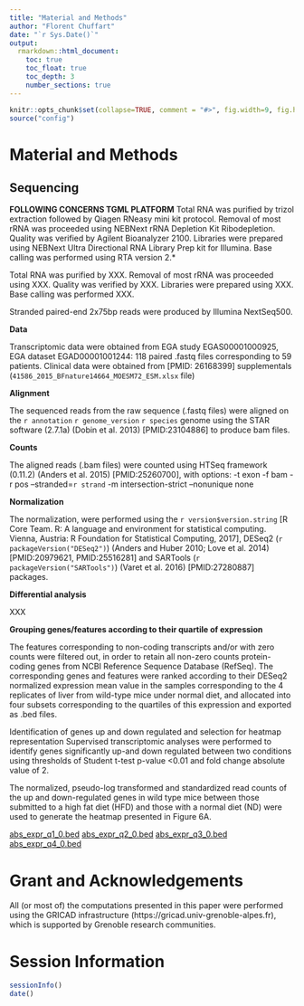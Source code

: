 ```yaml
---
title: "Material and Methods"
author: "Florent Chuffart"
date: "`r Sys.Date()`"
output:
  rmarkdown::html_document:
    toc: true
    toc_float: true
    toc_depth: 3
    number_sections: true
---
```



```r
knitr::opts_chunk$set(collapse=TRUE, comment = "#>", fig.width=9, fig.height=6, eval=TRUE, echo=FALSE, results="hide")
source("config")
```



# Material and Methods



## Sequencing

**FOLLOWING CONCERNS TGML PLATFORM** Total RNA was purified by trizol extraction followed by Qiagen RNeasy mini kit protocol. 
Removal of most rRNA was proceeded using NEBNext rRNA Depletion Kit Ribodepletion. 
Quality was verified by Agilent Bioanalyzer 2100. 
Libraries were prepared using NEBNext Ultra Directional RNA Library Prep kit for Illumina.
Base calling was performed using RTA version 2.*

Total RNA was purified by XXX.
Removal of most rRNA was proceeded using XXX.
Quality was verified by XXX. 
Libraries were prepared using XXX.
Base calling was performed XXX.

Stranded paired-end 2x75bp reads were produced by Illumina NextSeq500. 

**Data**

Transcriptomic data  were obtained from EGA study EGAS00001000925, EGA dataset EGAD00001001244: 118 paired .fastq files corresponding to 59 patients.
Clinical data were obtained from [PMID: 26168399] supplementals (`41586_2015_BFnature14664_MOESM72_ESM.xlsx` file)

**Alignment**

The sequenced reads from the raw sequence (.fastq files) were aligned on the `r annotation` `r genome_version` `r species` genome using the STAR software (2.7.1a) (Dobin et al. 2013) [PMID:23104886] to produce bam files.

**Counts**

The aligned reads (.bam files) were counted using HTSeq framework (0.11.2) (Anders et al. 2015) [PMID:25260700], with options: -t exon -f bam -r pos --stranded=`r strand` -m intersection-strict --nonunique none

**Normalization**

The normalization, were performed using the `r version$version.string` [R Core Team. R: A language and environment for statistical computing. Vienna, Austria: R Foundation for Statistical Computing, 2017], DESeq2 (`r packageVersion("DESeq2")`) (Anders and Huber 2010; Love et al. 2014) [PMID:20979621, PMID:25516281] and SARTools (`r packageVersion("SARTools")`) (Varet et al. 2016) [PMID:27280887] packages.


**Differential analysis**

XXX

**Grouping genes/features according to their quartile of expression**

The features corresponding to non-coding transcripts and/or with zero counts were filtered out, in order to retain all non-zero counts protein-coding genes from NCBI Reference Sequence Database (RefSeq). The corresponding genes and features were ranked according to their DESeq2 normalized expression mean value in the samples corresponding to the 4 replicates of liver from wild-type mice under normal diet, and allocated into four subsets corresponding to the quartiles of this expression and exported as .bed files.

Identification of genes up and down regulated and selection for heatmap representation
Supervised transcriptomic analyses were performed to identify genes significantly up-and down regulated between two conditions using thresholds of Student t-test p-value <0.01 and fold change absolute value of 2.

The normalized, pseudo-log transformed and standardized read counts of the up and down-regulated genes in wild type mice between those submitted to a high fat diet (HFD) and those with a normal diet (ND) were used to generate the heatmap presented in Figure 6A.

[abs_expr_q1_0.bed](./abs_expr_q1_0.bed) 
[abs_expr_q2_0.bed](./abs_expr_q2_0.bed)
[abs_expr_q3_0.bed](./abs_expr_q3_0.bed)
[abs_expr_q4_0.bed](./abs_expr_q4_0.bed)




# Grant and Acknowledgements

All (or most of) the computations presented in this paper were performed using the GRICAD infrastructure (https://gricad.univ-grenoble-alpes.fr), which is supported by Grenoble research communities.


# Session Information

```r
sessionInfo()
date()
```



























